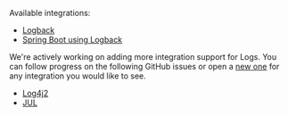 Available integrations:
- [Logback](/platforms/java/guides/logback/logs/)
- [Spring Boot using Logback](/platforms/java/guides/spring-boot/logging-frameworks/)

We're actively working on adding more integration support for Logs. You can follow progress on the following GitHub issues or open a [new one](https://github.com/getsentry/sentry-java/issues/new/choose) for any integration you would like to see.

- [Log4j2](https://github.com/getsentry/sentry-java/issues/4403)
- [JUL](https://github.com/getsentry/sentry-java/issues/4405)
